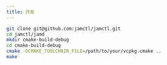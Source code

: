 ```yaml
---
title: 开发
---
```


```bash
git clone git@github.com:jamctl/jamctl.git
cd jamctl/jamd
mkdir cmake-build-debug
cd cmake-build-debug
cmake -DCMAKE_TOOLCHAIN_FILE=/path/to/your/vcpkg.cmake ..
make
```
